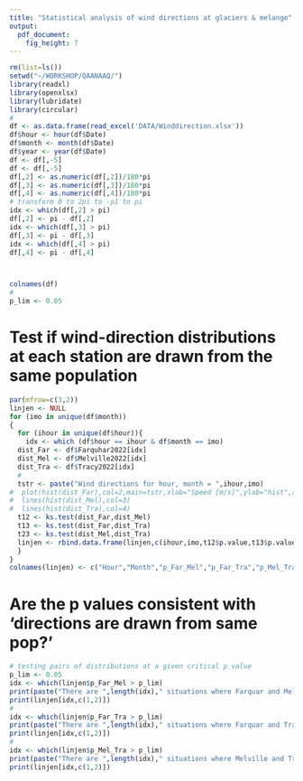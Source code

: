 ```yaml
---
title: "Statistical analysis of wind directions at glaciers & melange"
output: 
  pdf_document: 
    fig_height: 7
---
```


 
```r
rm(list=ls())
setwd("~/WORKSHOP/QAANAAQ/")
library(readxl)
library(openxlsx)
library(lubridate)
library(circular)
#
df <- as.data.frame(read_excel('DATA/Winddirection.xlsx'))
df$hour <- hour(df$Date)
df$month <- month(df$Date)
df$year <- year(df$Date)
df <- df[,-5]
df <- df[,-5]
df[,2] <- as.numeric(df[,2])/180*pi
df[,3] <- as.numeric(df[,3])/180*pi
df[,4] <- as.numeric(df[,4])/180*pi
# transform 0 to 2pi to -p1 to pi
idx <- which(df[,2] > pi)
df[,2] <- pi - df[,2]
idx <- which(df[,3] > pi)
df[,3] <- pi - df[,3]
idx <- which(df[,4] > pi)
df[,4] <- pi - df[,4]



colnames(df)
#
p_lim <- 0.05
```


# Test if wind-direction distributions at each station are drawn from the same population
```r
par(mfrow=c(3,2))
linjen <- NULL
for (imo in unique(df$month))
{
  for (ihour in unique(df$hour)){
    idx <- which (df$hour == ihour & df$month == imo)
  dist_Far <- df$Farquhar2022[idx]
  dist_Mel <- df$Melville2022[idx]
  dist_Tra <- df$Tracy2022[idx]
  #
  tstr <- paste("Wind directions for hour, month = ",ihour,imo)
#  plot(hist(dist_Far),col=2,main=tstr,xlab="Speed [m/s]",ylab="hist",xlim=c(-pi,pi))
#  lines(hist(dist_Mel),col=3)
#  lines(hist(dist_Tra),col=4)     
  t12 <- ks.test(dist_Far,dist_Mel)
  t13 <- ks.test(dist_Far,dist_Tra)
  t23 <- ks.test(dist_Mel,dist_Tra)
  linjen <- rbind.data.frame(linjen,c(ihour,imo,t12$p.value,t13$p.value,t23$p.value))
  }
}
colnames(linjen) <- c("Hour","Month","p_Far_Mel","p_Far_Tra","p_Mel_Tra")
```

# Are the p values consistent with 'directions are drawn from same pop?'
```r
# testing pairs of distributions at a given critical p value
p_lim <- 0.05
idx <- which(linjen$p_Far_Mel > p_lim)
print(paste("There are ",length(idx)," situations where Farquar and Melville directions could be drawn from same distribution. p_crit = ",p_lim))
print(linjen[idx,c(1,2)])
#
idx <- which(linjen$p_Far_Tra > p_lim)
print(paste("There are ",length(idx)," situations where Farquar and Tracy directions could be drawn from same distribution. p_crit = ",p_lim))
print(linjen[idx,c(1,2)])
#
idx <- which(linjen$p_Mel_Tra > p_lim)
print(paste("There are ",length(idx)," situations where Melville and Tracy directions could be drawn from same distribution. p_crit = ",p_lim))
print(linjen[idx,c(1,2)])
```

 